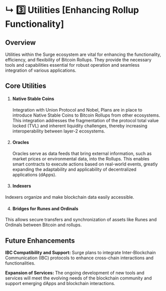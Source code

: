 # ↳ 3️⃣ Utilities [Enhancing Rollup Functionality]

## Overview

Utilities within the Surge ecosystem are vital for enhancing the functionality, efficiency, and flexibility of Bitcoin Rollups. They provide the necessary tools and capabilities essential for robust operation and seamless integration of various applications.

## Core Utilities

1. #### Native Stable Coins

   Integration with Union Protocol and Nobel, Plans are in place to introduce Native Stable Coins to Bitcoin Rollups from other ecosystems. This integration addresses the fragmentation of the protocol total value locked (TVL) and inherent liquidity challenges, thereby increasing interoperability between layer-2 ecosystems.

2. #### Oracles

   Oracles serve as data feeds that bring external information, such as market prices or environmental data, into the Rollups. This enables smart contracts to execute actions based on real-world events, greatly expanding the adaptability and applicability of decentralized applications (dApps).

3. #### Indexers

Indexers organize and make blockchain data easily accessible.

4. #### Bridges for Runes and Ordinals

This allows secure transfers and synchronization of assets like Runes and Ordinals between Bitcoin and rollups.

## Future Enhancements

**IBC Compatibility and Support:** Surge plans to integrate Inter-Blockchain Communication (IBC) protocols to enhance cross-chain interactions and functionalities.

**Expansion of Services:** The ongoing development of new tools and services will meet the evolving needs of the blockchain community and support emerging dApps and blockchain interactions.
